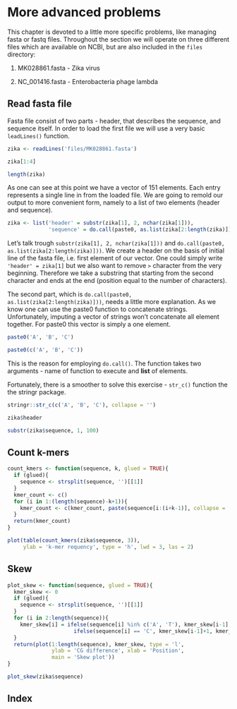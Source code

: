# More advanced problems {#advanced}

This chapter is devoted to a little more specific problems, like managing fasta or fastq files. Throughout the section we will operate on three different files which are available on NCBI, but are also included in the `files` directory:

1. MK028861.fasta - Zika virus

2. NC_001416.fasta - Enterobacteria phage lambda

## Read fasta file

Fasta file consist of two parts - header, that describes the sequence, and sequence itself. In order to load the first file we will use a very basic `leadLines()` function. 

```r
zika <- readLines('files/MK028861.fasta')

zika[1:4]

length(zika)
```

As one can see at this point we have a vector of 151 elements. Each entry represents a single line in from the loaded file. We are going to remold our output to more convenient form, namely to a list of two elements (header and sequence).

```r
zika <- list('header' = substr(zika[1], 2, nchar(zika[1])), 
             'sequence' = do.call(paste0, as.list(zika[2:length(zika)])))
```

Let's talk trough `substr(zika[1], 2, nchar(zika[1]))` and `do.call(paste0, as.list(zika[2:length(zika)]))`. We create a header on the basis of initial line of the fasta file, i.e. first element of our vector. One could simply write `'header' = zika[1]` but we also want to remove `>` character from the very beginning. Therefore we take a substring that starting from the second character and ends at the end (position equal to the number of characters). 

The second part, which is `do.call(paste0, as.list(zika[2:length(zika)]))`, needs a little more explanation. As we know one can use the paste0 function to concatenate strings. Unfortunately, imputing a vector of strings won't concatenate all element together. For paste0 this vector is simply a one element.

```r
paste0('A', 'B', 'C')

paste0(c('A', 'B', 'C'))
```
This is the reason for employing `do.call()`. The function takes two arguments - name of function to execute and __list__ of elements. 

Fortunately, there is a smoother to solve this exercise - `str_c()` function the the stringr package.

```r
stringr::str_c(c('A', 'B', 'C'), collapse = '')
```

```r
zika$header

substr(zika$sequence, 1, 100)
```


## Count k-mers

```r
count_kmers <- function(sequence, k, glued = TRUE){
  if (glued){
    sequence <- strsplit(sequence, '')[[1]]
  }
  kmer_count <- c()
  for (i in 1:(length(sequence)-k+1)){
    kmer_count <- c(kmer_count, paste(sequence[i:(i+k-1)], collapse = ''))
  }
  return(kmer_count)
}
```


```r
plot(table(count_kmers(zika$sequence, 3)), 
     ylab = 'k-mer requency', type = 'h', lwd = 3, las = 2)
```

## Skew

```r
plot_skew <- function(sequence, glued = TRUE){
  kmer_skew <- 0
  if (glued){
    sequence <- strsplit(sequence, '')[[1]]
  }
  for (i in 2:length(sequence)){
    kmer_skew[i] = ifelse(sequence[i] %in% c('A', 'T'), kmer_skew[i-1],
                     ifelse(sequence[i] == 'C', kmer_skew[i-1]+1, kmer_skew[i-1]-1))
  }
  return(plot(1:length(sequence), kmer_skew, type = 'l', 
              ylab = 'CG difference', xlab = 'Position',
              main = 'Skew plot'))
}
```

```r
plot_skew(zika$sequence)
```

## Index
